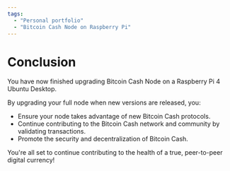 ```yaml
---
tags:
  - "Personal portfolio"
  - "Bitcoin Cash Node on Raspberry Pi"
---
```


# Conclusion

You have now finished upgrading Bitcoin Cash Node on a Raspberry Pi 4 Ubuntu Desktop.

By upgrading your full node when new versions are released, you:

- Ensure your node takes advantage of new Bitcoin Cash protocols.
- Continue contributing to the Bitcoin Cash network and community by validating transactions.
- Promote the security and decentralization of Bitcoin Cash.

You're all set to continue contributing to the health of a true, peer-to-peer digital currency!
